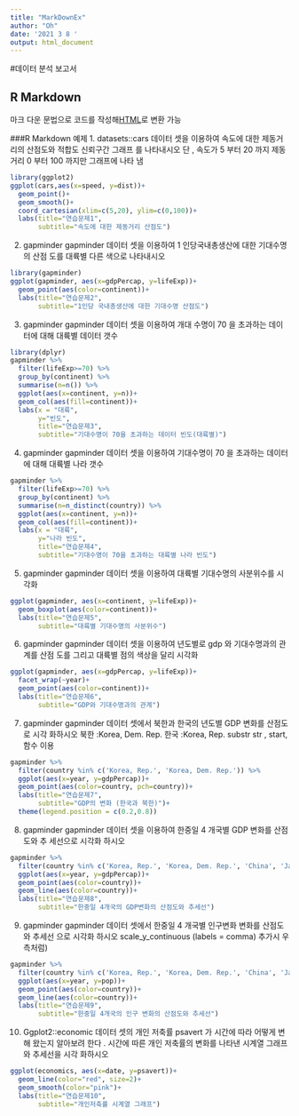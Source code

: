 ---
title: "MarkDownEx"
author: "Oh"
date: '2021 3 8 '
output: html_document
---


#데이터 분석 보고서

## R Markdown
마크 다운 문법으로 코드를 작성해[HTML](https://ko.wikipedia.org/wiki/HTML)로 변환 가능

###R Markdown 예제
1.
datasets::cars 데이터 셋을 이용하여 속도에 대한 제동거리의 산점도와 적합도 신뢰구간
그래프 를 나타내시오 단 , 속도가 5 부터 20 까지 제동거리 0 부터 100 까지만 그래프에 나타
냄
```{r}
library(ggplot2)
ggplot(cars,aes(x=speed, y=dist))+
  geom_point()+
  geom_smooth()+
  coord_cartesian(xlim=c(5,20), ylim=c(0,100))+
  labs(title="연습문제1", 
       subtitle="속도에 대한 제동거리 산점도")
```
2.
gapminder gapminder 데이터 셋을 이용하여 1 인당국내총생산에 대한 기대수명의 산점
도를 대륙별 다른 색으로 나타내시오
```{r}
library(gapminder)
ggplot(gapminder, aes(x=gdpPercap, y=lifeExp))+
  geom_point(aes(color=continent))+
  labs(title="연습문제2", 
       subtitle="1인당 국내총생산에 대한 기대수명 산점도")
```
3.
gapminder gapminder 데이터 셋을 이용하여 개대 수명이 70 을 초과하는 데이터에 대해
대륙별 데이터 갯수
```{r}
library(dplyr)
gapminder %>% 
  filter(lifeExp>=70) %>% 
  group_by(continent) %>% 
  summarise(n=n()) %>% 
  ggplot(aes(x=continent, y=n))+
  geom_col(aes(fill=continent))+
  labs(x = "대륙",
       y="빈도",
       title="연습문제3",
       subtitle="기대수명이 70을 초과하는 데이터 빈도(대륙별)")
```
4.
gapminder gapminder 데이터 셋을 이용하여 기대수명이 70 을 초과하는 데이터에 대해
대륙별 나라 갯수
```{r}
gapminder %>% 
  filter(lifeExp>=70) %>% 
  group_by(continent) %>% 
  summarise(n=n_distinct(country)) %>% 
  ggplot(aes(x=continent, y=n))+
  geom_col(aes(fill=continent))+
  labs(x = "대륙",
       y="나라 빈도",
       title="연습문제4", 
       subtitle="기대수명이 70을 초과하는 대륙별 나라 빈도")
```
5.
gapminder gapminder 데이터 셋을 이용하여 대륙별 기대수명의 사분위수를 시각화
```{r}
ggplot(gapminder, aes(x=continent, y=lifeExp))+
  geom_boxplot(aes(color=continent))+
  labs(title="연습문제5", 
       subtitle="대륙별 기대수명의 사분위수")
```
6.
gapminder gapminder 데이터 셋을 이용하여 년도별로 gdp 와 기대수명과의 관계를 산점
도를 그리고 대륙별 점의 색상을 달리 시각화
```{r}
ggplot(gapminder, aes(x=gdpPercap, y=lifeExp))+
  facet_wrap(~year)+
  geom_point(aes(color=continent))+
  labs(title="연습문제6", 
       subtitle="GDP와 기대수명과의 관계")
```
7.
gapminder gapminder 데이터 셋에서 북한과 한국의 년도별 GDP 변화를 산점도로 시각
화하시오 북한 :Korea, Dem. Rep. 한국 :Korea, Rep. substr str , start, 함수 이용
```{r}
gapminder %>% 
  filter(country %in% c('Korea, Rep.', 'Korea, Dem. Rep.')) %>% 
  ggplot(aes(x=year, y=gdpPercap))+
  geom_point(aes(color=country, pch=country))+
  labs(title="연습문제7", 
       subtitle="GDP의 변화 (한국과 북한)")+
  theme(legend.position = c(0.2,0.8))

```
8.
gapminder gapminder 데이터 셋을 이용하여 한중일 4 개국별 GDP 변화를 산점도와 추
세선으로 시각화 하시오
```{r}
gapminder %>% 
  filter(country %in% c('Korea, Rep.', 'Korea, Dem. Rep.', 'China', 'Japan')) %>% 
  ggplot(aes(x=year, y=gdpPercap))+
  geom_point(aes(color=country))+
  geom_line(aes(color=country))+
  labs(title="연습문제8", 
       subtitle="한중일 4개국의 GDP변화의 산점도와 추세선")
```
9.
gapminder gapminder 데이터 셋에서 한중일 4 개국별 인구변화 변화를 산점도와 추세선
으로 시각화 하시오 scale_y_continuous (labels = comma) 추가시 우측처럼)
```{r}
gapminder %>% 
  filter(country %in% c('Korea, Rep.', 'Korea, Dem. Rep.', 'China', 'Japan')) %>% 
  ggplot(aes(x=year, y=pop))+
  geom_point(aes(color=country))+
  geom_line(aes(color=country))+
  labs(title="연습문제9", 
       subtitle="한중일 4개국의 인구 변화의 산점도와 추세선")
```
10.
Ggplot2::economic 데이터 셋의 개인 저축률 psavert 가 시간에 따라 어떻게 변해 왔는지
알아보려 한다 . 시간에 따른 개인 저축률의 변화를 나타낸 시계열 그래프와 추세선을 시각
화하시오
```{r}
ggplot(economics, aes(x=date, y=psavert))+
  geom_line(color="red", size=2)+
  geom_smooth(color="pink")+
  labs(title="연습문제10", 
       subtitle="개인저축률 시계열 그래프")
```